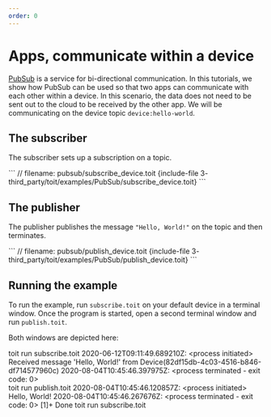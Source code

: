 ```yaml
---
order: 0
---
```


# Apps, communicate within a device

[PubSub](../infrastructure/pubsub.md) is a service for bi-directional communication. In this tutorials, we show how PubSub can be used so that two apps can communicate with each other within a device. In this scenario, the data does not need to be sent out to the cloud to be received by the other app. We will be communicating on the device topic `device:hello-world`.

## The subscriber

The subscriber sets up a subscription on a topic.

<div class="toit">
```
// filename: pubsub/subscribe_device.toit
{include-file 3- third_party/toit/examples/PubSub/subscribe_device.toit}
```
</div>

## The publisher

The publisher publishes the message `"Hello, World!"` on the topic and then terminates.

<div class="toit">
```
// filename: pubsub/publish_device.toit
{include-file 3- third_party/toit/examples/PubSub/publish_device.toit}
```
</div>

## Running the example

To run the example, run `subscribe.toit` on your default device in a terminal window. Once the program is started, open a second terminal window and run `publish.toit`.

Both windows are depicted here:

 <div class="termynal" data-termynal>
    <span data-ty="input"  data-ty-prompt="(MyToitBox@local) $">toit run subscribe.toit</span>
    <span data-ty>2020-06-12T09:11:49.689210Z: &lt;process initiated&gt;</span>
    <span data-ty>Received message 'Hello, World!' from Device(82df15db-4c03-4516-b846-df714577960c)</span>
    <span data-ty>2020-08-04T10:45:46.397975Z: &lt;process terminated - exit code: 0&gt;</span>
</div>

 <div class="termynal" data-termynal>
    <span data-ty="input"  data-ty-prompt="(MyToitBox@local) $">toit run publish.toit</span>
    <span data-ty>2020-08-04T10:45:46.120857Z: &lt;process initiated&gt;</span>
    <span data-ty>Hello, World!</span>
    <span data-ty>2020-08-04T10:45:46.267676Z: &lt;process terminated - exit code: 0&gt;</span>
    <span data-ty>[1]+  Done                    toit run subscribe.toit</span>
</div>
